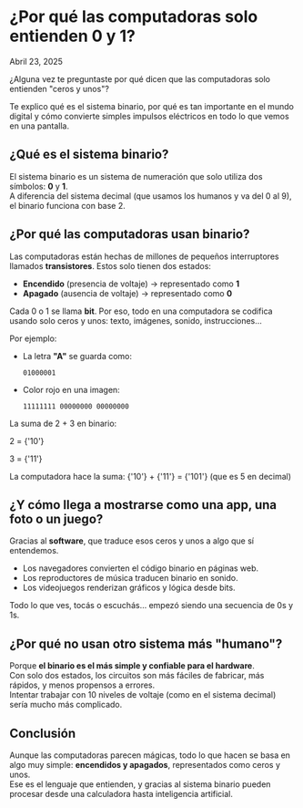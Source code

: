 # ¿Por qué las computadoras solo entienden 0 y 1?

Abril 23, 2025

<div class='espacio'/>

¿Alguna vez te preguntaste por qué dicen que las computadoras solo entienden "ceros y unos"? 

Te explico qué es el sistema binario, por qué es tan importante en el mundo digital y cómo convierte simples impulsos eléctricos en todo lo que vemos en una pantalla.

<div class='espacio'/>

## ¿Qué es el sistema binario?
El sistema binario es un sistema de numeración que solo utiliza dos símbolos: **0** y **1**.  
A diferencia del sistema decimal (que usamos los humanos y va del 0 al 9), el binario funciona con base 2.

<div class='espacio'/>

## ¿Por qué las computadoras usan binario?
Las computadoras están hechas de millones de pequeños interruptores llamados **transistores**. Estos solo tienen dos estados:
- **Encendido** (presencia de voltaje) → representado como **1**
- **Apagado** (ausencia de voltaje) → representado como **0**

Cada 0 o 1 se llama **bit**.
Por eso, todo en una computadora se codifica usando solo ceros y unos: texto, imágenes, sonido, instrucciones…

Por ejemplo:
- La letra **"A"** se guarda como:

  `01000001`
- Color rojo en una imagen:

  `11111111 00000000 00000000`

La suma de 2 + 3 en binario:

2 = <span className='marked'>{'10'}</span>

3 = <span className='marked'>{'11'}</span>

La computadora hace la suma: <span className='marked'>{'10'}</span> + <span className='marked'>{'11'}</span> = <span className='marked'>{'101'}</span> (que es 5 en decimal)

<div class='espacio'/>

## ¿Y cómo llega a mostrarse como una app, una foto o un juego?
Gracias al **software**, que traduce esos ceros y unos a algo que sí entendemos.
- Los navegadores convierten el código binario en páginas web.
- Los reproductores de música traducen binario en sonido.
- Los videojuegos renderizan gráficos y lógica desde bits.

Todo lo que ves, tocás o escuchás… empezó siendo una secuencia de 0s y 1s.

<div class='espacio'/>

## ¿Por qué no usan otro sistema más "humano"?
Porque **el binario es el más simple y confiable para el hardware**.  
Con solo dos estados, los circuitos son más fáciles de fabricar, más rápidos, y menos propensos a errores.  
Intentar trabajar con 10 niveles de voltaje (como en el sistema decimal) sería mucho más complicado.

<div class='espacio'/>

## Conclusión
Aunque las computadoras parecen mágicas, todo lo que hacen se basa en algo muy simple: **encendidos y apagados**, representados como ceros y unos.  
Ese es el lenguaje que entienden, y gracias al sistema binario pueden procesar desde una calculadora hasta inteligencia artificial.

<div class='espacio'/>